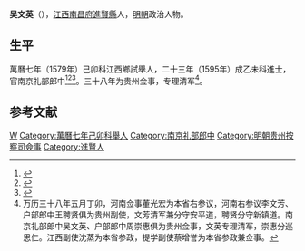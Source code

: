 '''吴文英'''（{{bd|？||？|catIdx=}}），[[江西|江西]][[南昌府|南昌府]][[進賢縣|進賢縣]]人，[[明朝|明朝]]政治人物。

== 生平 ==
萬曆七年（1579年）己卯科江西鄉試舉人，二十三年（1595年）成乙未科進士，官南京礼部郎中<ref>{{Cite book|title=《皇明贡举考》卷五|last=（明）[[张朝瑞|张朝瑞]]|first=|publisher=《续修四库全书》史部第828册|year=|isbn=|location=|pages=}}</ref><ref>{{Cite book|title=贡举志五种 上|last=鲁小俊，江俊伟著|first=|publisher=武汉：武汉大学出版社|year=2009|isbn=978-7-307-07043-1|location=|pages=}}</ref><ref>{{Cite book|title=近代中国史料丛刊续辑 785-790 明清进士题名录索引 1-6|last=朱保炯，谢沛霖|first=|publisher=文海出版社|year=1981|isbn=|location=台湾}}</ref>。三十八年为贵州佥事，专理清军<ref>万历三十八年五月丁卯，河南佥事董光宏为本省右参议，河南右参议李文芳、户部郎中王聘贤俱为贵州副使，文芳清军兼分守安平道，聘贤分守新镇道。南京礼部郎中吴文英、户部郎中周崇惠俱为贵州佥事，文英专理清军，崇惠分巡思仁。江西副使沈蒸为本省参政，提学副使蔡增誉为本省参政兼佥事。</ref>。

==参考文献==
{{reflist}}

{{萬曆二十三年乙未科殿試金榜}}
{{DEFAULTSORT:Wu吴}}
[[Category:吴姓|W]]
[[Category:萬曆七年己卯科舉人|Category:萬曆七年己卯科舉人]]
[[Category:南京礼部郎中|Category:南京礼部郎中]]
[[Category:明朝贵州按察司僉事|Category:明朝贵州按察司僉事]]
[[Category:進賢人|Category:進賢人]]